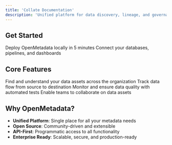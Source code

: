 ```yaml
---
title: 'Collate Documentation'
description: 'Unified platform for data discovery, lineage, and governance'
---
```


## Get Started

<CardGroup cols={2}>
  <Card
    title="Quick Start"
    icon="rocket"
    href="/quick-start/index"
  >
    Deploy OpenMetadata locally in 5 minutes
  </Card>
  <Card
    title="Connect Data Sources"
    icon="plug"
    href="/connectors/overview"
  >
    Connect your databases, pipelines, and dashboards
  </Card>
</CardGroup>

## Core Features

<CardGroup cols={2}>
  <Card
    title="Data Discovery"
    icon="magnifying-glass"
    href="/features/discovery"
  >
    Find and understand your data assets across the organization
  </Card>
  <Card
    title="Data Lineage"
    icon="share-nodes"
    href="/features/lineage"
  >
    Track data flow from source to destination
  </Card>
  <Card
    title="Data Quality"
    icon="shield-check"
    href="/features/data-quality"
  >
    Monitor and ensure data quality with automated tests
  </Card>
  <Card
    title="Team Collaboration"
    icon="users"
    href="/getting-started/overview"
  >
    Enable teams to collaborate on data assets
  </Card>
</CardGroup>

## Why OpenMetadata?

- **Unified Platform**: Single place for all your metadata needs
- **Open Source**: Community-driven and extensible
- **API-First**: Programmatic access to all functionality
- **Enterprise Ready**: Scalable, secure, and production-ready
